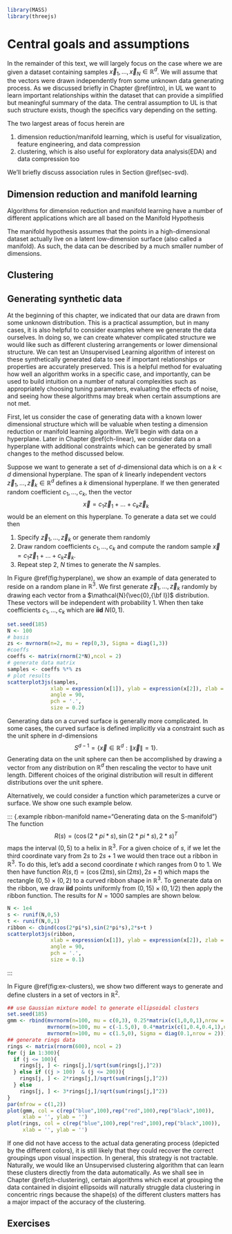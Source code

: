 ```r
library(MASS)
library(threejs)
```
# Central goals and assumptions

In the remainder of this text, we will largely focus on the case where we are given a dataset containing samples $\vec{x}_1,\dots,\vec{x}_N \in \mathbb{R}^d$.  We will assume that the vectors were drawn independently from some unknown data generating process.  As we discussed briefly in Chapter \@ref(intro), in UL we want to learn important relationships within the dataset that can provide a simplified but meaningful summary of the data. The central assumption to UL is that such structure exists, though the specifics vary depending on the setting.  

The two largest areas of focus herein are 

1) dimension reduction/manifold learning, which is useful for  visualization, feature engineering, and data compression
2) clustering, which is also useful for exploratory data analysis(EDA) and data compression too

We'll briefly discuss association rules in Section \@ref(sec-svd).


## Dimension reduction and manifold learning

Algorithms for dimension reduction and manifold learning have a number of different applications which are all based on the Manifold Hypothesis

::: {.hypothesis #manifold-hypothesis name="Manifold Hypothesis"}
The manifold hypothesis assumes that the points in a high-dimensional dataset actually live on a latent low-dimension surface (also called a manifold). As such, the data can be described by a much smaller number of dimensions.
:::
## Clustering

## Generating synthetic data 

At the beginning of this chapter, we indicated that our data are drawn from some unknown distribution.  This is a practical assumption, but in many cases, it is also helpful to consider examples where we generate the data ourselves.  In doing so, we can create whatever complicated structure we would like such as different clustering arrangements or lower dimensional structure. We can test an Unsupervised Learning algorithm of interest on these synthetically generated data to see if important relationships or properties are accurately preserved.  This is a helpful method for evaluating how well an algorithm works in a specific case, and importantly, can be used to build intuition on a number of natural complexities such as appropriately choosing tuning parameters, evaluating the effects of noise, and seeing how these algorithms may break when certain assumptions are not met. 

First, let us consider the case of generating data with a known lower dimensional structure which will be valuable when testing a dimension reduction or manifold learning algorithm.  We'll begin with data on a hyperplane. Later in Chapter \@ref(ch-linear), we consider data on a hyperplane with additional constraints which can be generated by small changes to the method discussed below. 

:::{.example #hyperplane name="Generating data on a hyperplane"}
Suppose we want to generate a set of $d$-dimensional data which is on a $k<d$ dimensional hyperplane.  The span of $k$ linearly independent vectors $\vec{z}_1,\dots,\vec{z}_k \in \mathbb{R}^d$ defines a $k$ dimensional hyperplane.  If we then generated random coefficient $c_1,\dots,c_k$, then the vector $$\vec{x} = c_{1}\vec{z}_1+\dots +c_{k}\vec{z}_k$$ would be an element on this hyperplane.  To generate a data set we could then

1) Specify $\vec{z}_1,\dots,\vec{z}_k$ or generate them randomly
2) Draw random coefficients $c_1,\dots,c_k$ and compute the random sample $\vec{x}=c_{1}\vec{z}_1+\dots +c_{k}\vec{z}_k$.  
3) Repeat step 2, $N$ times to generate the $N$ samples.

In Figure \@ref(fig:hyperplane), we show an example of data generated to reside on a random plane in $\mathbb{R}^3$.  We first generate $\vec{z}_1,\dots,\vec{z}_k$ randomly by drawing each vector from a $\mathcal{N}(\vec{0},{\bf I})$ distribution.  These vectors will be independent with probability 1.  When then take coefficients $c_1,\dots,c_k$ which are **iid** $N(0,1)$.

```r
set.seed(185)
N <- 100
# basis
zs <- mvrnorm(n=2, mu = rep(0,3), Sigma = diag(1,3))
#coeffs
coeffs <- matrix(rnorm(2*N),ncol = 2)
# generate data matrix
samples <- coeffs %*% zs
# plot results
scatterplot3js(samples,
              xlab = expression(x[1]), ylab = expression(x[2]), zlab = expression(x[3]),
              angle = 90,
              pch = '.',
              size = 0.2)
```
:::

Generating data on a curved surface is generally more complicated. In some cases, the curved surface is defined implicitly via a constraint such as the unit sphere in $d$-dimensions $$S^{d-1} = \{\vec{x}\in\mathbb{R}^d: \|\vec{x}\| = 1\}.$$  Generating data on the unit sphere can then be accomplished by drawing a vector from any distribution on $\mathbb{R}^d$ then rescaling the vector to have unit length.  Different choices of the original distribution will result in different distributions over the unit sphere.

Alternatively, we could consider a function which parameterizes a curve or surface.  We show one such example below.

::: {.example ribbon-manifold name="Generating data on the S-manifold"}
The function $$R(s) = (\cos(2*pi*s),\sin(2*pi*s),2*s)^T$$ maps the interval $(0,5)$ to a helix in $\mathbb{R}^3.$  For a given choice of $s$, if we let the third coordinate vary from $2s$ to $2s+1$ we would then trace out a ribbon in $\mathbb{R}^3.$  To do this, let's add a second coordinate $t$ which ranges from 0 to 1.  We then have function $R(s,t) = (\cos(2\pi s),\sin(2\pi s), 2s+t)$ which maps the rectangle $(0,5)\times (0,2)$ to a curved ribbon shape in $\mathbb{R}^3.$  To generate data on the ribbon, we draw **iid** points uniformly from  $(0,15)\times (0,1/2)$ then apply the ribbon function.  The results for $N=1000$ samples are shown below.
```r
N <- 1e4
s <- runif(N,0,5)
t <- runif(N,0,1)
ribbon <- cbind(cos(2*pi*s),sin(2*pi*s),2*s+t )
scatterplot3js(ribbon,
              xlab = expression(x[1]), ylab = expression(x[2]), zlab = expression(x[3]),
              angle = 90,
              pch = '.',
              size = 0.1)
```
:::


In Figure \@ref(fig:ex-clusters), we show two different ways to generate and define clusters in a set of vectors in $\mathbb{R}^2$. 

```r
## use Gaussian mixture model to generate ellipsoidal clusters
set.seed(185)
gmm <- rbind(mvrnorm(n=100, mu = c(0,3), 0.25*matrix(c(1,0,0,1),nrow = 2)),
             mvrnorm(n=100, mu = c(-1.5,0), 0.4*matrix(c(1,0.4,0.4,1),nrow = 2)),
             mvrnorm(n=100, mu = c(1.5,0), Sigma = diag(0.1,nrow = 2)))
## generate rings data
rings <- matrix(rnorm(600), ncol = 2)
for (j in 1:300){
  if (j <= 100){
    rings[j, ] <- rings[j,]/sqrt(sum(rings[j,]^2))
  } else if ((j > 100)  & (j <= 200)){
    rings[j, ] <- 2*rings[j,]/sqrt(sum(rings[j,]^2))
  } else
    rings[j, ] <- 3*rings[j,]/sqrt(sum(rings[j,]^2))
}
par(mfrow = c(1,2))
plot(gmm, col = c(rep("blue",100),rep("red",100),rep("black",100)),
     xlab = '', ylab = '')
plot(rings, col = c(rep("blue",100),rep("red",100),rep("black",100)),
     xlab = '', ylab = '')
```

If one did not have access to the actual data generating process (depicted by the different colors), it is still likely that they could recover the correct groupings upon visual inspection.  In general, this strategy is not tractable. Naturally, we would like an Unsupervised clustering algorithm that can learn these clusters directly from the data automatically.  As we shall see in Chapter \@ref(ch-clustering), certain algorithms which excel at grouping the data contained in disjoint ellipsoids will naturally struggle data clustering in concentric rings because the shape(s) of the different clusters matters has a major impact of the accuracy of the clustering.  

 

## Exercises